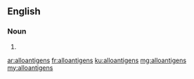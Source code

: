 ==English==

===Noun===
{{head|en}}

# {{plural of|alloantigen}}

[[ar:alloantigens]]
[[fr:alloantigens]]
[[ku:alloantigens]]
[[mg:alloantigens]]
[[my:alloantigens]]